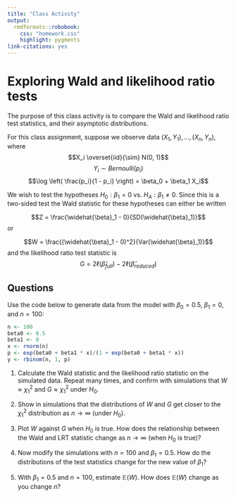 ```yaml
---
title: "Class Activity"
output: 
  rmdformats::robobook:
    css: "homework.css"
    highlight: pygments
link-citations: yes
---
```


# Exploring Wald and likelihood ratio tests

The purpose of this class activity is to compare the Wald and likelihood ratio test statistics, and their asymptotic distributions.

For this class assignment, suppose we observe data $(X_1, Y_1), ..., (X_n, Y_n)$, where 
$$X_i \overset{iid}{\sim} N(0, 1)$$
$$Y_i \sim Bernoulli(p_i)$$
$$\log \left( \frac{p_i}{1 - p_i} \right) = \beta_0 + \beta_1 X_i$$

We wish to test the hypotheses $H_0: \beta_1 = 0$ vs. $H_A: \beta_1 \neq 0$. Since this is a two-sided test the Wald statistic for these hypotheses can either be written 

$$Z = \frac{\widehat{\beta}_1 - 0}{SD(\widehat{\beta}_1)}$$
or

$$W = \frac{(\widehat{\beta}_1 - 0)^2}{Var(\widehat{\beta}_1)}$$
and the likelihood ratio test statistic is
$$G = 2 \ell(\widehat{\beta}_{full}) - 2 \ell(\widehat{\beta}_{reduced})$$

## Questions

Use the code below to generate data from the model with $\beta_0 = 0.5$, $\beta_1 = 0$, and $n = 100$:

```r
n <- 100
beta0 <- 0.5
beta1 <- 0
x <- rnorm(n)
p <- exp(beta0 + beta1 * x)/(1 + exp(beta0 + beta1 * x))
y <- rbinom(n, 1, p)
```

1. Calculate the Wald statistic and the likelihood ratio statistic on the simulated data. Repeat many times, and confirm with simulations that $W \approx \chi^2_1$ and $G \approx \chi^2_1$ under $H_0$.

2. Show in simulations that the distributions of $W$ and $G$ get closer to the $\chi^2_1$ distribution as $n \to \infty$ (under $H_0$).

3. Plot $W$ against $G$ when $H_0$ is true. How does the relationship between the Wald and LRT statistic change as $n \to \infty$ (when $H_0$ is true)?

4. Now modify the simulations with $n = 100$ and $\beta_1 = 0.5$. How do the distributions of the test statistics change for the new value of $\beta_1$?

5. With $\beta_1 = 0.5$ and $n = 100$, estimate $\mathbb{E}(W)$. How does $\mathbb{E}(W)$ change as you change $n$?

